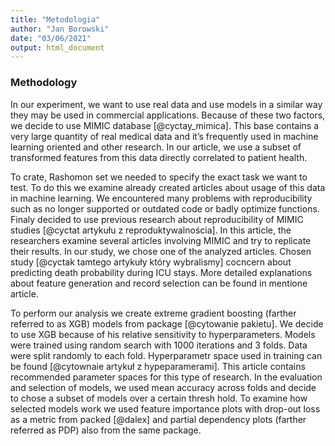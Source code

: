 ---
title: "Metodologia"
author: "Jan Borowski"
date: "03/06/2021"
output: html_document
---



### Methodology 

In our experiment, we want to use real data and use models in a similar way they may be used in commercial applications. Because of these two factors, we decide to use MIMIC database [@cyctay_mimica]. This base contains a very large quantity of real medical data and it's frequently used in machine learning oriented and other research. In our article, we use a subset of transformed features from this data directly correlated to patient health.

To crate, Rashomon set we needed to specify the exact task we want to test. To do this we examine already created articles about usage of this data in machine learning. We encountered many problems with reproducibility such as no longer supported or outdated code or badly optimize functions. Finaly decided to use previous research about reproducibility of MIMIC studies [@cyctat artykułu z reproduktywalnościa]. In this article, the researchers examine several articles involving MIMIC and try to replicate their results. In our study, we chose one of the analyzed articles. 
Chosen study [@cyctak tamtego artykuły który wybralismy] cocncern about predicting death probability during ICU stays. More detailed explanations about feature generation and record selection can be found in mentione article. 

To perform our analysis we create extreme gradient boosting (farther referred to as XGB) models from package [@cytowanie pakietu]. We decide to use XGB because of his relative sensitivity to hyperparameters. Models were trained using random search with 1000 iterations and 3 folds. Data were split randomly to each fold. Hyperparametr space used in training can be found [@cytownaie artykuł z hypeparamerami]. This article contains recommended parameter spaces for this type of research. In the evaluation and selection of models, we used mean accuracy across folds and decide to chose a subset of models over a certain thresh hold. To examine how selected models work we used feature importance plots with drop-out loss as a metric from packed [@dalex] and partial dependency plots (farther referred as PDP) also from the same package. 
